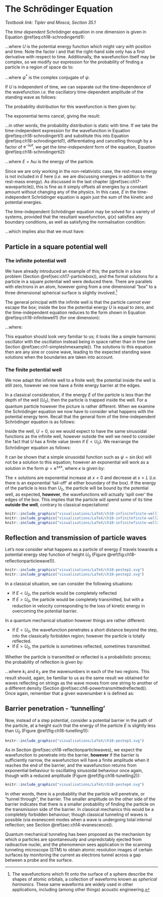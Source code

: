
# The Schr&ouml;dinger Equation {#sec:ch18-schrodinger}

*Textbook link: Tipler and Mosca, Section 35.1*

The *time dependent* Schr&ouml;dinger equation in one dimension is given in Equation \@ref(eq:ch18-schrodingertd1):

\begin{equation}
-\frac{\hbar^2}{2m} \frac{\partial^2 \psi(x,t)}{\partial x^2} + U \psi(x,t) = \mathrm{i}\hbar \frac{\partial \psi(x,t)}{\partial t}
(\#eq:ch18-schrodingertd1)
\end{equation}

...where $U$ is the potential energy function which might vary with position and time.  Note the factor $\mathrm{i}$ and that the right-hand side only has a first derivative with respect to time.  Additionally, the wavefunction itself may be complex, so we modify our expression for the probability of finding a particle in a region of space $\mathrm{d}x$ to:

\begin{equation}
P(x,t) \mathrm{d}x = |\psi(x,t)|^2 \mathrm{d}x= \psi^*\psi \mathrm{d}x
\end{equation}

...where $\psi^*$ is the complex conjugate of $\psi$.  

If $U$ is independent of time, we can separate out the time-dependence of the wavefunction *i.e.* the oscillatory time-dependent amplitude of the standing wave as follows:

\begin{equation}
\psi(x,t) = \psi(x) \mathrm{e}^{-\mathrm{i}\omega t}
(\#eq:ch18-schrodingerti1)
\end{equation}

The probability distribution for this wavefunction is then given by:

\begin{equation}
P(x,t) = \psi^* \psi = \psi^*(x) \mathrm{e}^{+\mathrm{i}\omega t} \times \psi(x) \mathrm{e}^{-\mathrm{i}\omega t}
\end{equation}

The exponential terms cancel, giving the result:

\begin{equation}
P(x,t) = |\psi(x)|^2
\end{equation}

...in other words, the probability distribution is static with time.  If we take the time-independent expression for the wavefunction in Equation \@ref(eq:ch18-schrodingerti1) and substitute this into Equation \@ref(eq:ch18-schrodingertd1), differentiating and cancelling through by a factor of $\mathrm{e}^{-\mathrm{i}\omega t}$, we get the *time-independent* form of the equation, Equation \@ref(eq:ch18-schrodingerti2):

\begin{equation}
-\frac{\hbar^2}{2m} \frac{\partial^2 \psi(x)}{\partial x^2} + U(x) \psi(x) =  E \psi(x)
(\#eq:ch18-schrodingerti2)
\end{equation}

...where $E = \hbar \omega$ is the energy of the particle.

Since we are only working in the non-relativistic case, the rest-mass energy is not included in $E$ here (*i.e.* we are discussing energies in addition to the rest-mass energy). As discussed in the last chapter (\@ref(sec:ch17-waveparticle)), this is fine as it simply offsets all energies by a constant amount without changing any of the physics. In this case, $E$ in the time-independent Schr&ouml;dinger equation is again just the sum of the kinetic and potential energies.

The time-independent Schr&ouml;dinger equation may be solved for a variety of systems, provided that the resultant wavefunction, $\psi(x)$ satisfies any boundary conditions, as well as satisfying the normalisation condition:

\begin{equation}
\int_{-\infty}^{\infty} |\psi^2| \mathrm{d}x = 1
\end{equation}

...which implies also that we must have:

\begin{equation}
\psi(x) \rightarrow 0 \quad \textsf{as} \quad x \rightarrow \pm \infty
\end{equation}


## Particle in a square potential well {#sec:ch18-partsquarewell1}

### The infinite potential well

We have already introduced an example of this; the particle in a box problem (Section \@ref(sec:ch17-particlebox)), and the formal solutions for a particle in a square potential well were deduced there. There are parallels with electrons in an atom, however going from a one dimensional "box" to a three dimensional spherical surface is slightly involved.^[The wavefunctions which fit onto the surface of a sphere describe the shapes of atomic orbitals, a collection of waveforms known as *spherical harmonics*. These same waveforms are widely used in other applications, including (among other things) acoustic engineering.]

The general principal with the infinite well is that the particle cannot ever escape the box; inside the box the potential energy $U$ is equal to zero, and the time-independent equation reduces to the form shown in Equation \@ref(eq:ch18-infinitewell1) (for one dimension):

\begin{equation}
\frac{\mathrm{d}^2 \psi(x)}{\mathrm{d}x^2} = -k^2 \psi(x)
(\#eq:ch18-infinitewell1)
\end{equation}

...where:

\begin{equation}
k^2 = \frac{2mE}{\hbar} = \frac{p^2}{\hbar^2} \quad \textsf{as expected}
\end{equation}

This equation should look very familiar to us; it looks like a simple harmonic oscillator with the oscillation instead being in space rather than in time (see Section \@ref(sec:ch1-simpleshmexample)).  The solutions to this equation then are any sine or cosine wave, leading to the expected standing wave solutions when the boundaries are taken into account.

### The finite potential well

We now adapt the infinite well to a finite well; the potential inside the well is still zero, however we now have a finite energy barrier at the edges.

In a classical consideration, if the energy $E$ of the particle is less than the depth of the well ($U_0$), then the particle is trapped inside the well.  For a quantum particle however the picture is rather different.  When we examine the Schr&ouml;dinger equation we now have to consider what happens with the potential energy term.  Recall that the general form of the time-independent Schr&ouml;dinger equation is as follows:

\begin{equation}
-\frac{\hbar^2}{2m} \frac{\partial^2 \psi(x)}{\partial x^2} + U(x) \psi(x) =  E \psi(x)
\end{equation}

Inside the well, $U = 0$, so we would expect to have the same sinusoidal functions as the infinite well, however outside the well we need to consider the fact that $U$ has a finite value (even if $E<U_0$).  We rearrange the Schr&ouml;dinger equation as follows:


\begin{equation}
\begin{array}{rcl}
-\dfrac{\hbar^2}{2m} \dfrac{\partial^2 \psi(x)}{\partial x^2} + U(x) \psi(x) &=&  E \psi(x)\\
\dfrac{\partial^2 \psi(x)}{\partial x^2} &=& \dfrac{2m (U_0 - E)}{\hbar^2} \psi(x)
\end{array}
(\#eq:ch18-finitewell1)
\end{equation}

It can be shown that a simple sinusoidal function such as $\psi = \sin(kx)$ will not be a solution to this equation; however an exponential  will work as a solution in the form $\psi = \mathrm{e}^{\pm \kappa x}$, where $\kappa$ is given by:

\begin{equation}
\kappa = \frac{\sqrt{2m(U_0 - E)}}{\hbar}
\end{equation}

The $\pm$ solutions are exponential increase at $x<0$ and decrease at $x>L$ (*i.e.* there is an exponential 'tail-off' at either boundary of the box).  If the energy of the particle is less than $U_0$, the particle will be bound by the potential well, as expected, **however**, the wavefunctions will actually 'spill over' the edges of the box.  This implies that the particle will spend some of its time **outside the well**, contrary to classical expectations!

```r
knitr::include_graphics("visualisations/LaTeX/ch18-infinitefinite-well1.svg")
knitr::include_graphics("visualisations/LaTeX/ch18-infinitefinite-well2.svg")
knitr::include_graphics("visualisations/LaTeX/ch18-infinitefinite-well3.svg")
```


## Reflection and transmission of particle waves {#sec:ch18-reflectionparticlewaves}

Let's now consider what happens as a particle of energy $E$ travels towards a potential energy step function of height $U_0$ (Figure \@ref(fig:ch18-reflectionparticlewave1)).


```r
knitr::include_graphics("visualisations/LaTeX/ch18-pestep1.svg")
knitr::include_graphics("visualisations/LaTeX/ch18-pestep2.svg")
```


In a classical situation, we can consider the following situations:

* If $E<U_0$, the particle would be completely reflected
* If $E>U_0$, the particle would be completely transmitted, but with a reduction in velocity corresponding to the loss of kinetic energy in overcoming the potential barrier.

In a quantum mechanical situation however things are rather different:

* If $E<U_0$, the wavefunction penetrates a short distance beyond the step, into the classically forbidden region; however the particle is totally reflected.
* If $E>U_0$, the particle is sometimes reflected, sometimes transmitted.

Whether the particle is transmitted or reflected is a probabilistic process; the probability of reflection is given by:

\begin{equation}
R = \frac{(k_1 - k_2)^2}{(k_1 + k_2)^2}
\end{equation}

...where $k_1$ and $k_2$ are the wavenumbers in each of the two regions.  This result should, again, be familiar to us as the same result we obtained for waves reflecting on strings as the wave moves from one string to another of a different density (Section \@ref(sec:ch8-powertransmittedreflected)).  Once again, remember that a given wavenumber $k$ is defined as:

\begin{equation}
k^2 = \frac{2mE}{\hbar^2} = \frac{p^2}{\hbar^2}
\end{equation}

## Barrier penetration - 'tunnelling' {#sec:ch18-tunnelling1}

Now, instead of a step potential, consider a potential barrier in the path of the particle, at a height such that the energy of the particle $E$ is slightly less than $U_0$ (Figure \@ref(fig:ch18-tunelling1)):


```r
knitr::include_graphics("visualisations/LaTeX/ch18-pestep3.svg")
```


As in Section \@ref(sec:ch18-reflectionparticlewaves), we expect the wavefunction to penetrate into the barrier, **however** if the barrier is sufficiently narrow, the wavefunction will have a finite amplitude when it reaches the end of the barrier, and the wavefunction returns from exponential behaviour to oscillating sinusoidal behaviour once again, though with a reduced amplitude (Figure \@ref(fig:ch18-tunelling2)):


```r
knitr::include_graphics("visualisations/LaTeX/ch18-pestep4.svg")
```

In other words, there is a probability that the particle will penetrate, or "tunnel through", the barrier.  The smaller amplitude on the other side of the barrier indicates that there is a smaller probability of finding the particle on the transmission side of the barrier.  In classical mechanics this would be a completely forbidden behaviour; though classical tunneling of waves is possible (via evanescent modes when a wave is undergoing total internal reflection; see Section \@ref(sec:ch14-evanescence)).

Quantum mechanical tunneling has been proposed as the mechanism by which $\alpha$ particles are spontaneously and unpredictably ejected from radioactive nuclei, and the phenomenon sees application in the scanning tunneling microscope (STM) to obtain atomic resolution images of certain surfaces by monitoring the current as electrons tunnel across a gap between a probe and the surface.
